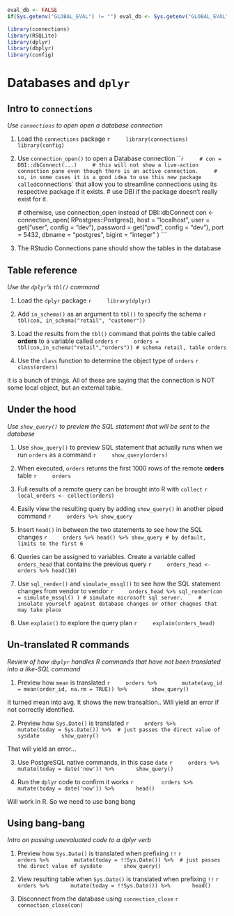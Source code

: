 ```r
eval_db <- FALSE
if(Sys.getenv("GLOBAL_EVAL") != "") eval_db <- Sys.getenv("GLOBAL_EVAL")
```

```r
library(connections)
library(RSQLite)
library(dplyr)
library(dbplyr)
library(config)
```

# Databases and `dplyr`

## Intro to `connections`
*Use `connections` to open open a database connection*

1. Load the `connections` package
    ```r
    library(connections)
    library(config)
    ```

2. Use `connection_open()` to open a Database connection
    ```r
    
    # con = DBI::dbConnect(...)
    # this will not show a live-action connection pane even though there is an active connection.
    # so, in some cases it is a good idea to use this new package called `connections` that allow you to streamline connections using its respective package if it exists.
    # use DBI if the package doesn't really exist for it.

    # otherwise, use connection_open instead of DBI::dbConnect
    con <- connection_open(
      RPostgres::Postgres(),
      host =  "localhost",
      user = get("user", config = "dev"),
      password = get("pwd", config = "dev"),
      port = 5432,
      dbname = "postgres",
      bigint = "integer"
    )
    ```
    
3. The RStudio Connections pane should show the tables in the database

## Table reference
*Use the `dplyr`'s `tbl()` command*

1. Load the `dplyr` package
    ```r
    library(dplyr)
    ```

2. Add `in_schema()` as an argument to `tbl()` to specify the schema
    ```r
    tbl(con, in_schema("retail", "customer"))
    ```

3. Load the results from the `tbl()` command that points the table called **orders** to a variable called `orders` 
    ```r
    orders = tbl(con,in_schema("retail","orders")) # schema retail, table orders
    ```
    
4. Use the `class` function to determine the object type of `orders`
    ```r
    class(orders)
    ```

it is a bunch of things. All of these are saying that the connection is NOT some local object, but an external table.



## Under the hood 
*Use `show_query()` to preview the SQL statement that will be sent to the database*

1. Use `show_query()` to preview SQL statement that actually runs when we run `orders` as a command
    ```r
    show_query(orders)
    ```
    
2. When executed, `orders` returns the first 1000 rows of the remote **orders** table
    ```r
    orders
    ```

3. Full results of a remote query can be brought into R with `collect`
    ```r
    local_orders <- collect(orders)
    ```

4. Easily view the resulting query by adding `show_query()` in another piped command
    ```r
    orders %>% show_query
    ```

5. Insert `head()` in between the two statements to see how the SQL changes
    ```r
    orders %>% head() %>% show_query # by default, limits to the first 6
    ```
    
6. Queries can be assigned to variables. Create a variable called `orders_head` that contains the previous query
    ```r
    orders_head <- orders %>% head(10)
    ```

7. Use `sql_render()` and `simulate_mssql()` to see how the SQL statement changes from vendor to vendor
    ```r
    orders_head %>% sql_render(con = simulate_mssql() ) # simulate microsoft sql server.
    # insulate yourself against database changes or other chagnes that may take place
    ```

8. Use `explain()` to explore the query plan
    ```r
    explain(orders_head)
    ```
    
## Un-translated R commands
*Review of how `dbplyr` handles R commands that have not been translated into a like-SQL command*

1. Preview how `mean` is translated
    ```r
    orders %>% 
      mutate(avg_id = mean(order_id, na.rm = TRUE)) %>% 
      show_query()
    ```

It turned mean into avg. It shows the new transaltion.. Will yield an error if not correctly identified.

2. Preview how `Sys.Date()` is translated
    ```r
    orders %>% 
      mutate(today = Sys.Date()) %>%  # just passes the direct value of sysdate
      show_query()
    ```

That will yield an error...

3. Use PostgreSQL native commands, in this case `date`
    ```r
    orders %>%
      mutate(today = date('now')) %>%
      show_query()
    ```

4. Run the `dplyr` code to confirm it works
    ```r
        orders %>%
      mutate(today = date('now')) %>%
      head()
    ```

Will work in R. So we need to use bang bang

## Using bang-bang
*Intro on passing unevaluated code to a dplyr verb*

1. Preview how `Sys.Date()` is translated when prefixing `!!`
    ```r
        orders %>% 
      mutate(today = !!Sys.Date()) %>%  # just passes the direct value of sysdate
      show_query()
    ```

2. View resulting table when `Sys.Date()` is translated when prefixing `!!`
    ```r
    orders %>%
      mutate(today = !!Sys.Date()) %>%
      head()
    ```


3. Disconnect from the database using `connection_close`
    ```r
    connection_close(con)
    ```


